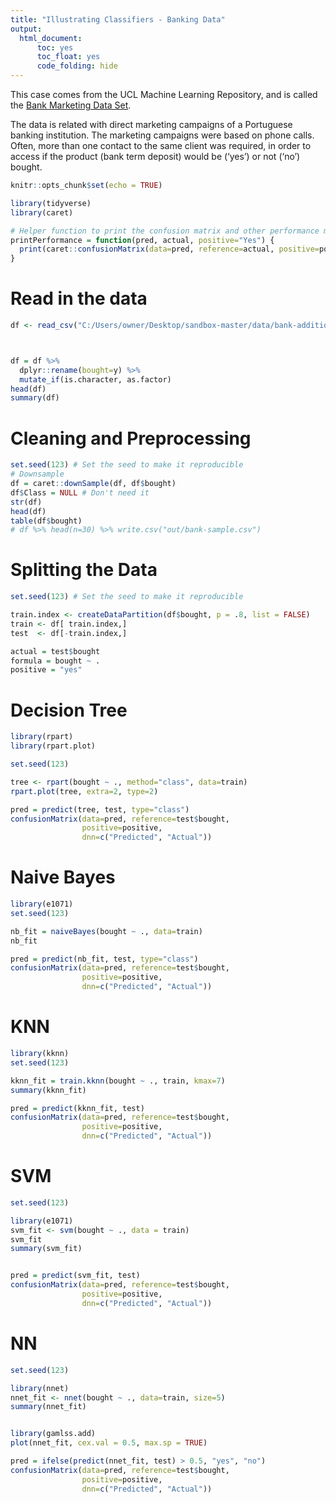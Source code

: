 ---
title: "Illustrating Classifiers - Banking Data"
output: 
  html_document:
      toc: yes
      toc_float: yes
      code_folding: hide
---

This case comes from the UCL Machine Learning Repository, and is called the [Bank Marketing Data Set](https://archive.ics.uci.edu/ml/datasets/bank+marketing).

The data is related with direct marketing campaigns of a Portuguese banking institution. The marketing campaigns were based on phone calls. Often, more than one contact to the same client was required, in order to access if the product (bank term deposit) would be ('yes') or not ('no') bought.

```{r setup, include=FALSE}
knitr::opts_chunk$set(echo = TRUE)
```

```{r, warning = FALSE, message = FALSE}
library(tidyverse)
library(caret)
```


```{r}
# Helper function to print the confusion matrix and other performance metrics of the models.
printPerformance = function(pred, actual, positive="Yes") {
  print(caret::confusionMatrix(data=pred, reference=actual, positive=positive, dnn=c("Predicted", "Actual")))
}
```


# Read in the data

```{r}
df <- read_csv("C:/Users/owner/Desktop/sandbox-master/data/bank-additional/bank-additional-full.csv")



df = df %>% 
  dplyr::rename(bought=y) %>%
  mutate_if(is.character, as.factor)
head(df)
summary(df)
```
# Cleaning and Preprocessing

```{r}
set.seed(123) # Set the seed to make it reproducible
# Downsample
df = caret::downSample(df, df$bought)
df$Class = NULL # Don't need it
str(df)
head(df)
table(df$bought)
# df %>% head(n=30) %>% write.csv("out/bank-sample.csv")
```

# Splitting the Data

```{r}
set.seed(123) # Set the seed to make it reproducible

train.index <- createDataPartition(df$bought, p = .8, list = FALSE)
train <- df[ train.index,]
test  <- df[-train.index,]

actual = test$bought
formula = bought ~ .
positive = "yes"
```

# Decision Tree

```{r, warning = FALSE}
library(rpart)
library(rpart.plot)

set.seed(123)

tree <- rpart(bought ~ ., method="class", data=train)
rpart.plot(tree, extra=2, type=2)

pred = predict(tree, test, type="class") 
confusionMatrix(data=pred, reference=test$bought, 
                positive=positive, 
                dnn=c("Predicted", "Actual"))
```

# Naive Bayes

```{r, warning = FALSE}
library(e1071)
set.seed(123)

nb_fit = naiveBayes(bought ~ ., data=train)
nb_fit

pred = predict(nb_fit, test, type="class") 
confusionMatrix(data=pred, reference=test$bought, 
                positive=positive, 
                dnn=c("Predicted", "Actual"))
```

# KNN

```{r, warning = FALSE}
library(kknn)
set.seed(123)

kknn_fit = train.kknn(bought ~ ., train, kmax=7)
summary(kknn_fit)

pred = predict(kknn_fit, test)
confusionMatrix(data=pred, reference=test$bought, 
                positive=positive, 
                dnn=c("Predicted", "Actual"))
```

# SVM

```{r, warning = FALSE}
set.seed(123)

library(e1071)
svm_fit <- svm(bought ~ ., data = train)
svm_fit
summary(svm_fit)


pred = predict(svm_fit, test) 
confusionMatrix(data=pred, reference=test$bought, 
                positive=positive, 
                dnn=c("Predicted", "Actual"))
```


# NN

```{r, warning = FALSE}
set.seed(123)

library(nnet)
nnet_fit <- nnet(bought ~ ., data=train, size=5)
summary(nnet_fit)


library(gamlss.add)
plot(nnet_fit, cex.val = 0.5, max.sp = TRUE)

pred = ifelse(predict(nnet_fit, test) > 0.5, "yes", "no")
confusionMatrix(data=pred, reference=test$bought, 
                positive=positive, 
                dnn=c("Predicted", "Actual"))
```